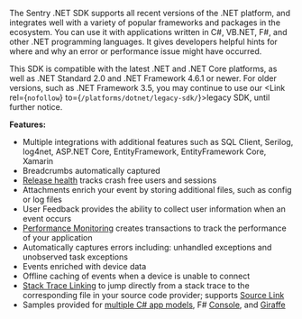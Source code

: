 The Sentry .NET SDK supports all recent versions of the .NET platform, and integrates well with a variety of popular frameworks and packages in the ecosystem. You can use it with applications written in C#, VB.NET, F#, and other .NET programming languages. It gives developers helpful hints for where and why an error or performance issue might have occurred.

This <PlatformLink to="/compatibility/">SDK is compatible</PlatformLink> with the latest .NET and .NET Core platforms, as well as .NET Standard 2.0 and .NET Framework 4.6.1 or newer. For older versions, such as .NET Framework 3.5, you may continue to use our <Link rel={`nofollow`} to={`/platforms/dotnet/legacy-sdk/`}>legacy SDK</Link>, until further notice.

**Features:**

- Multiple integrations with additional features such as <PlatformLink to="/performance/instrumentation/automatic-instrumentation/#sqlclient-integration">SQL Client</PlatformLink>, Serilog, log4net, ASP.NET Core, EntityFramework, <PlatformLink to="/performance/instrumentation/automatic-instrumentation/#entity-framework-core-integration">EntityFramework Core</PlatformLink>, Xamarin
- <PlatformLink to="/enriching-events/breadcrumbs/#automatic-breadcrumbs">
    Breadcrumbs automatically
  </PlatformLink> captured
- [Release health](/product/releases/health/) tracks crash free users and sessions
- <PlatformLink to="/enriching-events/attachments/">Attachments</PlatformLink> enrich
  your event by storing additional files, such as config or log files
- <PlatformLink to="/enriching-events/user-feedback/">
    User Feedback
  </PlatformLink> provides the ability to collect user information when an event
  occurs
- [Performance Monitoring](/product/performance/) creates transactions to track the performance of your application
- Automatically captures errors including: unhandled exceptions and unobserved task exceptions
- Events <PlatformLink to="/enriching-events/context/">enriched</PlatformLink> with device data
- Offline caching of events when a device is unable to connect
- [Stack Trace Linking](/product/integrations/integration-platform/ui-components/stacktrace-link/) to jump directly from a stack trace to the corresponding file in  your source code provider; supports [Source Link](https://learn.microsoft.com/en-us/dotnet/standard/library-guidance/sourcelink)
- Samples provided for [multiple C# app models](https://github.com/getsentry/sentry-dotnet/tree/main/samples),
  F# [Console](https://github.com/sentry-demos/fsharp), and [Giraffe](https://github.com/sentry-demos/giraffe)
